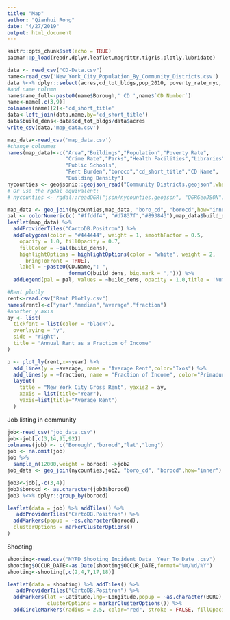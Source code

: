 ```yaml
---
title: "Map"
author: "Qianhui Rong"
date: "4/27/2019"
output: html_document
---
```


```r
knitr::opts_chunk$set(echo = TRUE)
pacman::p_load(readr,dplyr,leaflet,magrittr,tigris,plotly,lubridate)

```

```r
data <- read_csv("CD-Data.csv")
name<-read_csv('New_York_City_Population_By_Community_Districts.csv')
data %<>% dplyr::select(acres,cd_tot_bldgs,pop_2010, poverty_rate_nyc, crime_per_1000,count_parks, count_hosp_clinic, count_libraries, count_public_schools, pct_hh_rent_burd,borocd,cd_short_title)
#add name column
name$name_full<-paste0(name$Borough,' CD ',name$`CD Number`)
name<-name[,c(3,9)]
colnames(name)[2]<-'cd_short_title'
data<-left_join(data,name,by='cd_short_title')
data$build_dens<-data$cd_tot_bldgs/data$acres
write_csv(data,'map_data.csv')
```

```r
map_data<-read_csv('map_data.csv')
#change colnames 
names(map_data)<-c("Area","Buildings","Population","Poverty Rate",
                   "Crime Rate","Parks","Health Facilities","Libraries",
                   "Public Schools",
                   "Rent Burden","borocd","cd_short_title","CD Name",
                   "Building Density")
nycounties <- geojsonio::geojson_read("Community Districts.geojson",what = "sp")
# Or use the rgdal equivalent:
# nycounties <- rgdal::readOGR("json/nycounties.geojson", "OGRGeoJSON")

map_data <- geo_join(nycounties,map_data, "boro_cd", "borocd",how="inner")
pal <- colorNumeric(c( "#ffddf4", "#d7837f","#893843"),map_data$build_dens)
leaflet(map_data) %>%
  addProviderTiles("CartoDB.Positron") %>%
  addPolygons(color = "#444444", weight = 1, smoothFactor = 0.5,
    opacity = 1.0, fillOpacity = 0.7,
    fillColor = ~pal(build_dens),
    highlightOptions = highlightOptions(color = "white", weight = 2,
      bringToFront = TRUE),
    label = ~paste0(CD.Name,": ",
                    formatC(build_dens, big.mark = ","))) %>%
  addLegend(pal = pal, values = ~build_dens, opacity = 1.0,title = 'Number of Building per Acre')
```

```r
#Rent plotly
rent<-read.csv("Rent Plotly.csv")
names(rent)<-c("year","median","average","fraction")
#another y axis
ay <- list(
  tickfont = list(color = "black"),
  overlaying = "y",
  side = "right",
  title = "Annual Rent as a Fraction of Income"
)

p <- plot_ly(rent,x=~year) %>%
  add_lines(y = ~average, name = "Average Rent",color="Ixos") %>%
  add_lines(y = ~fraction, name = "Fraction of Income", color="Primadur",yaxis = "y2") %>%
  layout(
    title = "New York City Gross Rent", yaxis2 = ay,
    xaxis = list(title="Year"),
    yaxis=list(title="Average Rent")
  )
```

Job listing in community
```r
job<-read_csv("job_data.csv")
job<-job[,c(3,14,91,92)]
colnames(job) <- c("Borough","borocd","lat","long")
job <- na.omit(job)
job %>% 
  sample_n(12000,weight = borocd) ->job2
job_data <- geo_join(nycounties,job2, "boro_cd", "borocd",how="inner")

job3<-job[,-c(3,4)]
job3$borocd <- as.character(job3$borocd)
job3 %<>% dplyr::group_by(borocd)

leaflet(data = job) %>% addTiles() %>%
   addProviderTiles("CartoDB.Positron") %>%
  addMarkers(popup = ~as.character(borocd),
  clusterOptions = markerClusterOptions()
)
```

Shooting 
```r
shooting<-read.csv("NYPD_Shooting_Incident_Data__Year_To_Date_.csv")
shooting$OCCUR_DATE<-as.Date(shooting$OCCUR_DATE,format="%m/%d/%Y")
shooting<-shooting[,c(2,4,7,17,18)]

leaflet(data = shooting) %>% addTiles() %>%
   addProviderTiles("CartoDB.Positron") %>%
  addMarkers(lat =~Latitude,lng=~Longitude,popup = ~as.character(BORO),
             clusterOptions = markerClusterOptions()) %>% 
  addCircleMarkers(radius = 2.5, color="red", stroke = FALSE, fillOpacity = 0.5)
  
```

